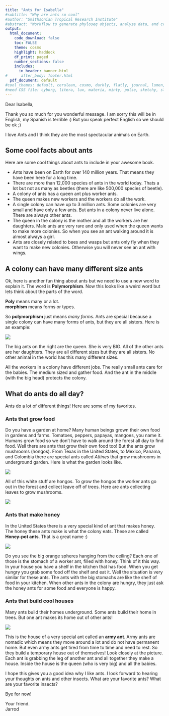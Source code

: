 ```yaml
---
title: "Ants for Isabella"
#subtitle: "Why are ants so cool"
#author: "Smithsonian Tropical Research Institute"
#abstract: "Workflow to generate phyloseq objects, analyze data, and create figures for the fish microbiome paper, processed using the previous DADA2 workflow. Here we report both methods and results in plain text and R code. You can choose to show all code or hide the code using the button in the upper right hand corner of the fron page (default is hide) as well as download the .Rmd file to tweak the code. The document represents a **completely reproducible workflow** of our study."
output:
  html_document: 
    code_download: false
    toc: FALSE
    theme: cosmo
    highlight: haddock
    df_print: paged
    number_sections: false
    includes:
      in_header: banner.html
#      after_body: footer.html
  pdf_document: default
#cool_themes: default, cerulean, cosmo, darkly, flatly, journal, lumen, sandstone, simplex, spacelab, united, yeti
#need CSS file: cyborg, litera, lux, materia, minty, pulse, sketchy, slate, solar, superhero
---
```



Dear Isabella, 

Thank you so much for you wonderful message. I am sorry  this will be in English, my Spanish is terrible :) But you speak perfect English so we should be ok ;)

I love Ants and I think they are the most spectacular animals on Earth. 


## Some cool facts about ants

Here are some cool things about ants to include in your awesome book. 

* Ants have been on Earth for over 140 million years. That means they have been here for a long time. 
* There are more than 12,000 species of ants in the world today. Thats a lot but not as many as beetles (there are like 500,000 species of beetle). 
* A colony of ants has a queen ant plus worker ants. 
* The queen makes new workers and the workers do all the work.
* A single colony can have up to 3 million ants. Some colonies are very small and have only a few ants. But ants in a colony never live alone. There are always other ants.
* The queen in the colony is the mother and all the workers are her daughters. Male ants are very rare and only used when the queen wants to make more colonies. So when you see an ant walking around it is almost always a girl. 
* Ants are closely related to bees and wasps but ants only fly when they want to make new colonies. Otherwise you will never see an ant with wings. 


## A colony can have many different size ants

Ok, here is another fun thing about ants but we need to use a new word to explain it. The word is **Polymorphism**. Now this looks like a weird word but lets think about the parts of the word. 

**Poly** means many or a lot.   
**morphism** means forms or types. 

So **polymorphism** just means *many forms*. Ants are special because a single colony can have many forms of ants, but they are all sisters. Here is an example:

![](img/640px-Atta.cephalotes.gamut.selection.jpg)

The big ants on the right are the queen. She is very BIG. All of the other ants are her daughters. They are all different sizes but they are all sisters. No other animal in the world has this many different sizes. 


All the workers in a colony have different jobs. The really small ants care for the babies. The medium sized and gather food. And the ant in the middle (with the big head) protects the colony. 

## What do ants do all day?

Ants do a lot of different things! Here are some of my favorites. 

### Ants that grow food

Do you have a garden at home? Many human beings grown their own food in gardens and farms. Tomatoes, peppers, papayas, mangoes, you name it. Humans grow food so we don't have to walk around the forest all day to find food.  Well there are  ants that grow their own food too! But the ants grow mushrooms (hongos). From Texas in the United States, to Mexico, Panama, and Colombia there are special ants called *Attines* that grow mushrooms in underground garden. Here is what the garden looks like. 

![](img/1-bacteriatend.jpg) 

All of this white stuff are hongos. To grow the hongos the worker ants go out in the forest and collect leave off of trees. Here are  ants collecting leaves to grow mushrooms.

![](img/640px-Atta_cephalotes-pjt.jpg)

### Ants that make honey

In the United States there is a very special kind of ant that makes honey. The honey these ants make is what the colony eats. These are called **Honey-pot ants**. That is a great name :) 

![](img/640px-HoneyAnt.jpg)

Do you see the big orange spheres hanging from the ceiling? Each one of those is the stomach of a worker ant, filled with honey. Think of it this way. In your house you have a shelf in the kitchen that has food. When you get hungry you grab some food off the shelf and eat it. Well the situation is very similar for these ants. The ants with the big stomachs are like the shelf of food in your kitchen. When other ants in the colony are hungry, they just ask the honey ants for some food and everyone is happy.

### Ants that build cool houses

Many ants build their homes underground. Some ants build their home in trees. But one ant makes its home out of other ants!

![](img/Bivouac_of_army_ants.jpg)

This is the house of a very special ant called an **army ant**. Army ants are nomadic which means they move around a lot and do not have permanent home. But even army ants get tired from time to time and need to rest. So they build a temporary house out of themselves! Look closely at the picture. Each ant is grabbing the leg of another ant and all together they make a house. Inside the house is the queen (who is very big) and all the babies. 

I hope this gives you a good idea why I like ants. I look forward to hearing your thoughts on ants and other insects. What are your favorite ants? What are your favorite insects?

Bye for now!

Your friend.  
Jarrod




